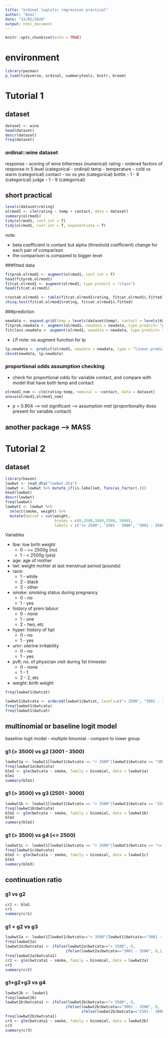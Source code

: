 ```yaml
---
title: "ordinal logistic regression practical"
author: "Azmi"
date: "22/02/2020"
output: html_document
---
```


```r
knitr::opts_chunk$set(echo = TRUE)
```

# environment

```r
library(pacman)
p_load(tidyverse, ordinal, summarytools, knitr, broom)
```

# Tutorial 1

## dataset

```r
dataset <- wine
head(dataset)
descr(dataset)
freq(dataset)
```

### ordinal::wine dataset

response - scoring of wine bitterness (numerical)
rating - ordered factors of response in 5 level (categorical - ordinal)
temp - temperature - cold vs warm (categorical)
contact - no vs yes (categorical)
bottle - 1 - 8 (categorical)
judge - 1 - 9 (categorical)

## short practical

```r
levels(dataset$rating)
olrmod1 <- clm(rating ~ temp + contact, data = dataset)
summary(olrmod1)
tidy(olrmod1, conf.int = T)
tidy(olrmod1, conf.int = T, exponentiate = T)
```

note:

- beta coefficient is contant but alpha (threshold coefficient) change for each pair of comparison
- the comparison is compared to bigger level

###fitted data

```r
fitprob.olrmod1 <- augment(olrmod1, conf.int = T)
head(fitprob.olrmod1)
fitcat.olrmod1 <- augment(olrmod1, type.predict = "class")
head(fitcat.olrmod1)
```


```r
crostab.olrmod1 <- table(fitcat.olrmod1$rating, fitcat.olrmod1$.fitted)
chisq.test(fitcat.olrmod1$rating, fitcat.olrmod1$.fitted)
```

###prediction

```r
newdata <- expand.grid(temp = levels(dataset$temp), contact = levels(dataset$contact))
fitprob.newdata <- augment(olrmod1, newdata = newdata, type.predict= "prob") ##same with predict(..., type = "prob")
fitclass.newdata <- augment(olrmod1, newdata = newdata, type.predict= "class") ##same with predict(..., type = "class")
```

- LP
note: no augment function for lp
```r
lp.newdata <- predict(olrmod1, newdata = newdata, type = "linear.predictor")
cbind(newdata, lp.newdata)
```

### proportional odds assumption checking

- check for proportional odds for variable contact, and compare with model that have both temp and contact

```r
olrmod1_nom <- clm(rating~temp, nominal = ~contact, data = dataset)
anova(olrmod1,olrmod1_nom)
```

- p = 0.904 --> not significant --> assumption met (proportionality does present for variable contact)


## another package --> MASS

# Tutorial 2

## dataset

```r
library(haven)
lowbwt <- read_dta("lowbwt.dta")
lowbwt <- lowbwt %>% mutate_if(is.labelled, funs(as_factor(.)))
head(lowbwt)
descr(lowbwt)
freq(lowbwt)
lowbwt1 <- lowbwt %>% 
  select(smoke, weight) %>% 
  mutate(bwtcat = cut(weight,
                      breaks = c(0,2500,3000,3500, 5000),
                      labels = c("<= 2500", "2501 - 3000", "3001 - 3500", "> 3500")))
```


Variables

- lbw: low birth weight
  - 0 - >= 2500g (no)
  - 1 - < 2500g (yes)
- age: age of mother
- lwt: weight mohter at last menstrual period (pounds)
- race: 
  - 1 - white
  - 2 - black
  - 3 - other
- smoke: smoking status during pregnancy
  - 0 - no
  - 1 - yes
- history of prem labour
  - 0 - none
  - 1 - one
  - 2 - two, etc
- hyper: history of hpt
  - 0 - no
  - 1 - yes
- urirr: uterine irritability
  - 0 - no
  - 1 - yes
- pvft: no. of physician visit during 1st trimester
  - 0 - none
  - 1 - 1
  - 2 - 2, etc
- weight: birth weight


```r
freq(lowbwt1$bwtcat)
```

```r
lowbwt1$bwtcata <- ordered(lowbwt1$bwtcat, levels=c("> 3500", "3001 - 3500", "2501 - 3000", "<= 2500"))
freq(lowbwt1$bwtcata)
freq(lowbwt1$bwtcat)
```

## multinomial or baseline logit model

baseline logit model - multiple binomial - compare to lower group

### g1 (> 3500) vs g2 (3001 - 3500)

```r
lowbwt1a <- lowbwt1[lowbwt1$bwtcata == "> 3500"|lowbwt1$bwtcata == "3001 - 3500",]
freq(lowbwt1a$bwtcata)
blm1 <- glm(bwtcata ~ smoke, family = binomial, data = lowbwt1a)
blm1
summary(blm1)
```

### g1 (> 3500) vs g3 (2501 - 3000)

```r
lowbwt1b <- lowbwt1[lowbwt1$bwtcata == "> 3500"|lowbwt1$bwtcata == "2501 - 3000",]
freq(lowbwt1b$bwtcata)
blm2 <- glm(bwtcata ~ smoke, family = binomial, data = lowbwt1b)
blm2
summary(blm2)
```


### g1 (> 3500) vs g4 (<= 2500)

```r
lowbwt1c <- lowbwt1[lowbwt1$bwtcata == "> 3500"|lowbwt1$bwtcata == "<= 2500",]
freq(lowbwt1c$bwtcata)
blm3 <- glm(bwtcata ~ smoke, family = binomial, data = lowbwt1c)
blm3
summary(blm3)
```

## continuation ratio

### g1 vs g2

```r
cr1 <- blm1
cr1
summary(cr1)
```

### g1 + g2 vs g3

```r
lowbwt2a <- lowbwt1[lowbwt1$bwtcata=="> 3500"|lowbwt1$bwtcata=="3001 - 3500"|lowbwt1$bwtcata=="2501 - 3000",]
freq(lowbwt2a)
lowbwt2a$bwtcata1 <- ifelse(lowbwt2a$bwtcata=="> 3500", 0,
                           ifelse(lowbwt2a$bwtcata=="3001 - 3500", 0,1))
freq(lowbwt2a$bwtcata1)
cr2 <- glm(bwtcata1 ~ smoke, family = binomial, data = lowbwt2a)
cr2
summary(cr2)
```

### g1+g2+g3 vs g4

```r
lowbwt2b <- lowbwt1
freq(lowbwt2b)
lowbwt2b$bwtcata1 <- ifelse(lowbwt2b$bwtcata=="> 3500", 0,
                           ifelse(lowbwt2b$bwtcata=="3001 - 3500", 0,
                                  ifelse(lowbwt2b$bwtcata=="2501 - 3000", 0,1)))
freq(lowbwt2b$bwtcata1)
cr3 <- glm(bwtcata1 ~ smoke, family = binomial, data = lowbwt2b)
cr3
summary(cr3)
```


